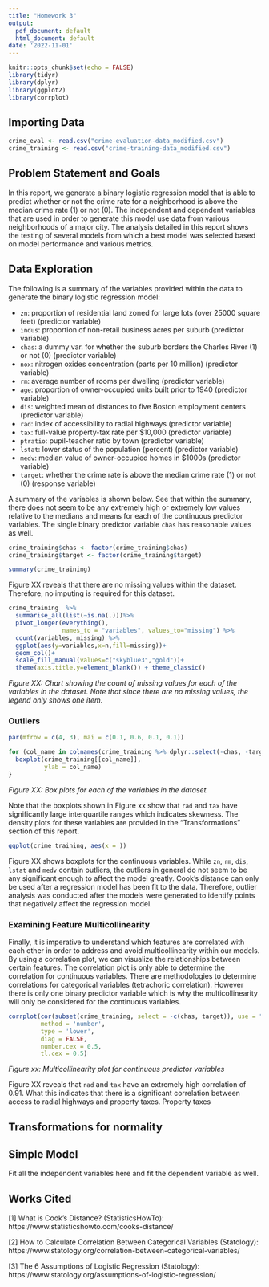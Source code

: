 ```yaml
---
title: "Homework 3"
output:
  pdf_document: default
  html_document: default
date: '2022-11-01'
---
```


```r
knitr::opts_chunk$set(echo = FALSE)
library(tidyr)
library(dplyr)
library(ggplot2)
library(corrplot)
```

## Importing Data

```r
crime_eval <- read.csv("crime-evaluation-data_modified.csv")
crime_training <- read.csv("crime-training-data_modified.csv")
```

## Problem Statement and Goals

In this report, we generate a binary logistic regression model that is able to predict whether or not the crime rate for a neighborhood is above the median crime rate (1) or not (0). The independent and dependent variables that are used in order to generate this model use data from various neighborhoods of a major city. The analysis detailed in this report shows the testing of several models from which a best model was selected based on model performance and various metrics. 

## Data Exploration

The following is a summary of the variables provided within the data to generate the binary logistic regression model:

- `zn`: proportion of residential land zoned for large lots (over 25000 square feet) (predictor variable)
- `indus`: proportion of non-retail business acres per suburb (predictor variable)
- `chas`: a dummy var. for whether the suburb borders the Charles River (1) or not (0) (predictor variable)
- `nox`: nitrogen oxides concentration (parts per 10 million) (predictor variable)
- `rm`: average number of rooms per dwelling (predictor variable)
- `age`: proportion of owner-occupied units built prior to 1940 (predictor variable)
- `dis`: weighted mean of distances to five Boston employment centers (predictor variable)
- `rad`: index of accessibility to radial highways (predictor variable)
- `tax`: full-value property-tax rate per $10,000 (predictor variable)
- `ptratio`: pupil-teacher ratio by town (predictor variable)
- `lstat`: lower status of the population (percent) (predictor variable)
- `medv`: median value of owner-occupied homes in $1000s (predictor variable)
- `target`: whether the crime rate is above the median crime rate (1) or not (0) (response variable)

A summary of the variables is shown below. See that within the summary, there does not seem to be any extremely high or extremely low values relative to the medians and means for each of the continuous predictor variables. The single binary predictor variable `chas` has reasonable values as well.

```r
crime_training$chas <- factor(crime_training$chas)
crime_training$target <- factor(crime_training$target)

summary(crime_training)
```


Figure XX reveals that there are no missing values within the dataset. Therefore, no imputing is required for this dataset.

```r
crime_training  %>%
  summarise_all(list(~is.na(.)))%>%
  pivot_longer(everything(),
               names_to = "variables", values_to="missing") %>%
  count(variables, missing) %>%
  ggplot(aes(y=variables,x=n,fill=missing))+
  geom_col()+
  scale_fill_manual(values=c("skyblue3","gold"))+
  theme(axis.title.y=element_blank()) + theme_classic()
```
*Figure XX: Chart showing the count of missing values for each of the variables in the dataset. Note that since there are no missing values, the legend only shows one item.*

### Outliers

```r
par(mfrow = c(4, 3), mai = c(0.1, 0.6, 0.1, 0.1))

for (col_name in colnames(crime_training %>% dplyr::select(-chas, -target))){
  boxplot(crime_training[[col_name]],
          ylab = col_name)
}
```
*Figure XX: Box plots for each of the variables in the dataset.*

Note that the boxplots shown in Figure xx show that `rad` and `tax` have significantly large interquartile ranges which indicates skewness. The density plots for these variables are provided in the "Transformations" section of this report.

```r
ggplot(crime_training, aes(x = ))
```

Figure XX shows boxplots for the continuous variables. While `zn`, `rm`, `dis`, `lstat` and `medv` contain outliers, the outliers in general do not seem to be any significant enough to affect the model greatly. Cook's distance can only be used after a regression model has been fit to the data. Therefore, outlier analysis was conducted after the models were generated to identify points that negatively affect the regression model.

### Examining Feature Multicollinearity

Finally, it is imperative to understand which features are correlated with each other in order to address and avoid multicollinearity within our models. By using a correlation plot, we can visualize the relationships between certain features. The correlation plot is only able to determine the correlation for continuous variables. There are methodologies to determine correlations for categorical variables (tetrachoric correlation). However there is only one binary predictor variable which is why the multicollinearity will only be considered for the continuous variables.


```r
corrplot(cor(subset(crime_training, select = -c(chas, target)), use = "na.or.complete"), 
         method = 'number',
         type = 'lower',
         diag = FALSE,
         number.cex = 0.5,
         tl.cex = 0.5)
```
*Figure xx: Multicollinearity plot for continuous predictor variables*

Figure XX reveals that `rad` and `tax` have an extremely high correlation of 0.91. What this indicates that there is a significant correlation between access to radial highways and property taxes. Property taxes 

## Transformations for normality

## Simple Model

Fit all the independent variables here and fit the dependent variable as well.

## Works Cited

[1] What is Cook's Distance? (StatisticsHowTo): https://www.statisticshowto.com/cooks-distance/

[2] How to Calculate Correlation Between Categorical Variables (Statology): https://www.statology.org/correlation-between-categorical-variables/

[3] The 6 Assumptions of Logistic Regression (Statology): https://www.statology.org/assumptions-of-logistic-regression/